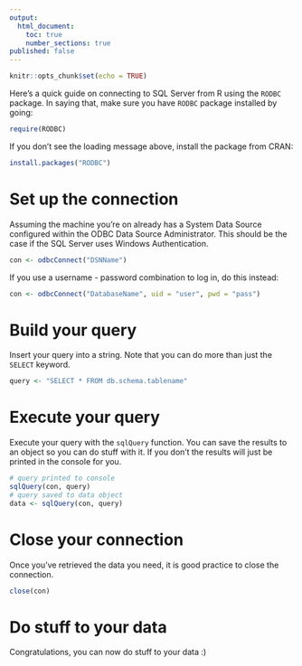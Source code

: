 ```yaml
---
output: 
  html_document:
    toc: true
    number_sections: true
published: false
---
```


```r
knitr::opts_chunk$set(echo = TRUE)
```

Here's a quick guide on connecting to SQL Server from R using the `RODBC` package. In saying that, make sure you have `RODBC` package installed by going:

```r
require(RODBC)
```

If you don't see the loading message above, install the package from CRAN:

```r
install.packages("RODBC")
```

# Set up the connection

Assuming the machine you're on already has a System Data Source configured within the ODBC Data Source Administrator. This should be the case if the SQL Server uses Windows Authentication.

```r
con <- odbcConnect("DSNName")
```

If you use a username - password combination to log in, do this instead:

```r
con <- odbcConnect("DatabaseName", uid = "user", pwd = "pass")
```


# Build your query

Insert your query into a string. Note that you can do more than just the `SELECT` keyword.

```r
query <- "SELECT * FROM db.schema.tablename"
```

# Execute your query

Execute your query with the `sqlQuery` function. You can save the results to an object so you can do stuff with it. If you don't the results will just be printed in the console for you.

```r
# query printed to console
sqlQuery(con, query)
# query saved to data object
data <- sqlQuery(con, query)
```

# Close your connection

Once you've retrieved the data you need, it is good practice to close the connection.

```r
close(con)
```

# Do stuff to your data

Congratulations, you can now do stuff to your data :)